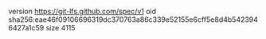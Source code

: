 version https://git-lfs.github.com/spec/v1
oid sha256:eae46f09106696319dc370763a86c339e52155e6cff5e8d4b5423946427a1c59
size 4115
